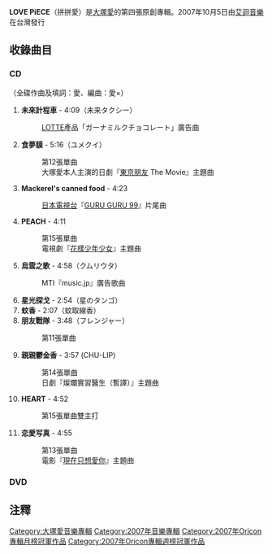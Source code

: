 {{Infobox Album | 
| Name        = LOVE PiECE<br /><small>拼拼愛</small>
| Type        = 專輯
| Artist      = [[大塚愛|大塚愛]]
| Cover       = 大塚愛_-_Love_Piece.jpg
| Released    = 2007年9月26日
| Recorded    = 2006-2007
| Genre       = [[J-POP|J-POP]]
| Length      = 45分38秒
| Label       = [[avex_trax|avex trax]]
| Producer    = 
| Reviews     = 
| Last album  = [[愛_am_BEST|愛 am BEST]]<br />（2007）
| This album  = '''LOVE PiECE'''<br />（2007）
| Next album  = [[LOVE_LETTER_(大塚愛專輯)|LOVE LETTER]]<br />（2008）
| Misc       = {{Singles
  | Name           = LOVE PiECE
  | Type           = studio
  | single 1       = [[朋友戰隊|朋友戰隊]]
  | single 1 date  = 2006年4月12日
  | single 2       = [[食夢貘|食夢貘]]
  | single 2 date  = 2006年8月2日
  | single 3       = [[戀愛寫真_(單曲)|戀愛寫真]] 
  | single 3 date  = 2006年10月25日
  | single 4       = [[親親鬱金香|親親鬱金香]] 
  | single 4 date  = 2007年2月21日
  | single 5       = [[PEACH/HEART|PEACH／HEART]] 
  | single 5 date  = 2007年7月25日
  }} 
}}
'''LOVE PiECE'''（拼拼愛）是[[大塚愛|大塚愛]]的第四張原創專輯。2007年10月5日由[[艾迴音樂|艾迴音樂]]在台灣發行

== 收錄曲目 ==
=== CD ===
（全碟作曲及填詞：愛、編曲：愛×{{link-ja|Ikoman|Ikoman}}）
#'''未來計程車''' - 4:09（未来タクシー）
#:[[LOTTE|LOTTE]]產品「ガーナミルクチョコレート」廣告曲
#'''食夢貘''' - 5:16（ユメクイ）
#:第12張單曲
#:大塚愛本人主演的日劇『[[東京朋友|東京朋友]] The Movie』主題曲
#'''Mackerel's canned food''' - 4:23
#:[[日本電視台|日本電視台]]『[[GURU_GURU_99|GURU GURU 99]]』片尾曲
#'''PEACH''' - 4:11
#:第15張單曲
#:電視劇『[[花樣少年少女_(2007年電視劇)|花樣少年少女]]』主題曲
#'''烏雲之歌''' - 4:58（クムリウタ）
#:MTI『music.jp』廣告歌曲
#'''星光探戈''' - 2:54（星のタンゴ）
#'''蚊香''' - 2:07（蚊取線香）
#'''朋友戰隊''' - 3:48（フレンジャー）
#:第11張單曲
#'''親親鬱金香''' - 3:57 (CHU-LIP)
#:第14張單曲
#:日劇『燦爛實習醫生（暫譯）』主題曲
#'''HEART''' - 4:52
#:第15張單曲雙主打
#'''恋愛写真''' - 4:55
#:第13張單曲
#:電影『[[現在只想愛你|現在只想愛你]]』主題曲

=== DVD ===
{{tracklist
| headline        = 
| extra_column    = 導演拍攝
| title1          = '''烏雲之歌'''（クムリウタ）
| note1           = [[音樂錄影帶|Music Clip]]
| extra1          = [[岩井俊二|岩井俊二]]
| length1         = 
| title2          = '''HEART'''
| note2           = Music Clip
| extra2          = [[堤幸彦|堤幸彦]]
| length2         = 
| title3          = '''U-Boat'''<ref>只收錄在日本初回版，台壓版本並未收錄</ref>
| note3           = 
| extra3          = 
| length3         = 
}}

== 注釋 ==
<div style="font-size: small">
<references />
</div>

{{大塚愛}}
{{Oricon專輯月榜冠軍 (2000年代後期)|2007年10月}}
{{Oricon專輯週榜冠軍 (2007年)|2007年10月8日}}

{{DEFAULTSORT:Love Piece}}
[[Category:大塚愛音樂專輯|Category:大塚愛音樂專輯]]
[[Category:2007年音樂專輯|Category:2007年音樂專輯]]
[[Category:2007年Oricon專輯月榜冠軍作品|Category:2007年Oricon專輯月榜冠軍作品]]
[[Category:2007年Oricon專輯週榜冠軍作品|Category:2007年Oricon專輯週榜冠軍作品]]